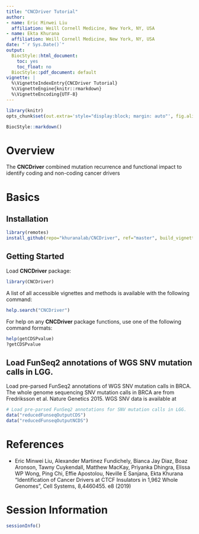 ```yaml
---
title: "CNCDriver Tutorial"
author:
- name: Eric Minwei Liu
  affiliation: Weill Cornell Medicine, New York, NY, USA
- name: Ekta Khurana
  affiliation: Weill Cornell Medicine, New York, NY, USA
date: "`r Sys.Date()`"
output:
  BiocStyle::html_document:
    toc: yes
    toc_float: no
  BiocStyle::pdf_document: default
vignette: |
  %\VignetteIndexEntry{CNCDriver Tutorial}
  %\VignetteEngine{knitr::rmarkdown}
  %\VignetteEncoding{UTF-8}
---
```



```r
library(knitr)
opts_chunk$set(out.extra='style="display:block; margin: auto"', fig.align="center", fig.width=12, fig.height=12, tidy=TRUE)
```

```r
BiocStyle::markdown()
```

# Overview

The **CNCDriver** combined mutation recurrence and functional impact to identify
coding and non-coding cancer drivers

# Basics
## Installation

```r
library(remotes)
install_github(repo="khuranalab/CNCDriver", ref="master", build_vignette=TRUE)
```

## Getting Started

Load **CNCDriver** package: 

```r
library(CNCDriver)
```

A list of all accessible vignettes and methods is available with the following command: 

```r
help.search("CNCDriver")
```

For help on any **CNCDriver** package functions, use one of the following command formats:

```r

help(getCDSPvalue)
?getCDSPvalue
```

## Load FunSeq2 annotations of WGS SNV mutation calls in LGG. 

Load pre-parsed FunSeq2 annotations of WGS SNV mutation calls in BRCA.
The whole genome sequencing SNV mutation calls in BRCA are from Fredriksson et al. Nature Genetics 2015. WGS SNV data is available at 

```r
# Load pre-parsed FunSeq2 annotations for SNV mutation calls in LGG.
data("reducedFunseqOutputCDS")
data("reducedFunseqOutputNCDS")
```





# References

* Eric Minwei Liu, Alexander Martinez Fundichely, Bianca Jay Diaz, Boaz Aronson, Tawny Cuykendall, Matthew MacKay, Priyanka Dhingra, Elissa WP Wong, Ping Chi, Effie Apostolou, Neville E Sanjana, Ekta Khurana “Identification of Cancer Drivers at CTCF Insulators in 1,962 Whole Genomes”, Cell Systems, 8,4460455. e8 (2019)

# Session Information

```r
sessionInfo()
```


